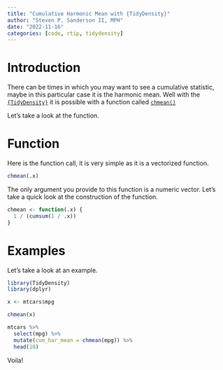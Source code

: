 ```yaml
---
title: "Cumulative Harmonic Mean with {TidyDensity}"
author: "Steven P. Sanderson II, MPH"
date: "2022-11-16"
categories: [code, rtip, tidydensity]
---
```


# Introduction

There can be times in which you may want to see a cumulative statistic, maybe in this particular case it is the harmonic mean. Well with the [`{TidyDensity}`](https://www.spsanderson.com/TidyDensity/) it is possible with a function called [`chmean()`](https://www.spsanderson.com/TidyDensity/reference/chmean.html)

Let's take a look at the function.

# Function

Here is the function call, it is very simple as it is a vectorized function.

```r
chmean(.x)
```

The only argument you provide to this function is a numeric vector. Let's take a quick look at the construction of the function.

```r
chmean <- function(.x) {
  1 / (cumsum(1 / .x))
}
```

# Examples

Let's take a look at an example.

```r
library(TidyDensity)
library(dplyr)

x <- mtcars$mpg

chmean(x)

mtcars %>%
  select(mpg) %>%
  mutate(cum_har_mean = chmean(mpg)) %>%
  head(10)
```

Voila!